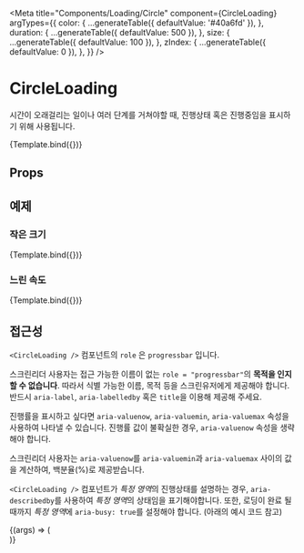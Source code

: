 
<Meta
  title="Components/Loading/Circle"
  component={CircleLoading}
  argTypes={{
    color: {
      ...generateTable({ defaultValue: '#40a6fd' }),
    },
    duration: {
      ...generateTable({ defaultValue: 500 }),
    },
    size: {
      ...generateTable({ defaultValue: 100 }),
    },
    zIndex: {
      ...generateTable({ defaultValue: 0 }),
    },
  }}
/>


# CircleLoading

시간이 오래걸리는 일이나 여러 단계를 거쳐야할 때, 진행상태 혹은 진행중임을 표시하기 위해 사용됩니다.

<Canvas>
  <Story name="default">{Template.bind({})}</Story>
</Canvas>

## Props

<ArgsTable story="default" />

## 예제

### 작은 크기

<Canvas>
  <Story name="small" args={{ size: 50 }}>
    {Template.bind({})}
  </Story>
</Canvas>

### 느린 속도

<Canvas>
  <Story name="slow" args={{ duration: 1600 }}>
    {Template.bind({})}
  </Story>
</Canvas>

## 접근성

`<CircleLoading />` 컴포넌트의 `role` 은 `progressbar` 입니다.

스크린리더 사용자는 접근 가능한 이름이 없는 `role = "progressbar"`의 **목적을 인지할 수 없습니다**.
따라서 식별 가능한 이름, 목적 등을 스크린유저에게 제공해야 합니다. 반드시 `aria-label`, `aria-labelledby` 혹은 `title`을 이용해 제공해 주세요.

진행률을 표시하고 싶다면 `aria-valuenow`, `aria-valuemin`, `aria-valuemax` 속성을 사용하여 나타낼 수 있습니다.
진행률 값이 불확실한 경우, `aria-valuenow` 속성을 생략해야 합니다.

스크린리더 사용자는 `aria-valuenow`를 `aria-valuemin`과 `aria-valuemax` 사이의 값을 계산하여, 백분율(%)로 제공받습니다.

`<CircleLoading />` 컴포넌트가 *특정 영역*의 진행상태를 설명하는 경우, `aria-describedby`를 사용하여 *특정 영역*의 상태임을 표기해야합니다.
또한, 로딩이 완료 될 때까지 *특정 영역*에 `aria-busy: true`를 설정해야 합니다. (아래의 예시 코드 참고)

<Canvas withSource="open">
  <Story name="accessibility" args={{ 'aria-labelledby': 'example', 'aria-describedby': 'example' }}>
    {(args) => (
      <div>
        <CircleLoading {...args} />
        <Badge id="example" aria-busy={true} text="#example" />
      </div>
    )}
  </Story>
</Canvas>
